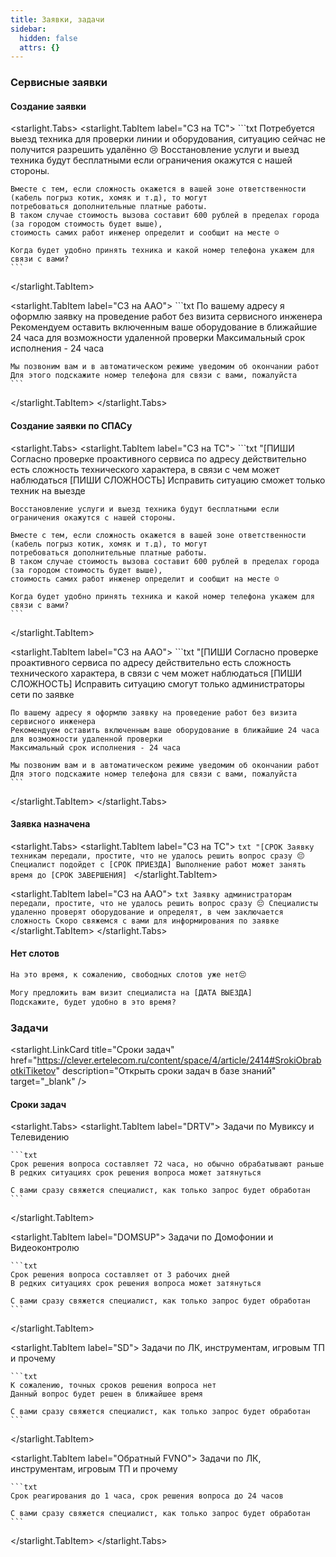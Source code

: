 ```yaml
---
title: Заявки, задачи
sidebar:
  hidden: false
  attrs: {}
---
```

### Сервисные заявки

#### Создание заявки

<starlight.Tabs>
  <starlight.TabItem label="СЗ на ТС">
    ```txt
    Потребуется выезд техника для проверки линии и оборудования, ситуацию сейчас не получится разрешить удалённо 😢
    Восстановление услуги и выезд техника будут бесплатными если ограничения окажутся с нашей стороны.

    Вместе с тем, если сложность окажется в вашей зоне ответственности (кабель погрыз котик, хомяк и т.д), то могут
    потребоваться дополнительные платные работы.
    В таком случае стоимость вызова составит 600 рублей в пределах города (за городом стоимость будет выше),
    стоимость самих работ инженер определит и сообщит на месте ☺️

    Когда будет удобно принять техника и какой номер телефона укажем для связи с вами?
    ```
  </starlight.TabItem>

  <starlight.TabItem label="СЗ на ААО">
    ```txt
    По вашему адресу я оформлю заявку на проведение работ без визита сервисного инженера
    Рекомендуем оставить включенным ваше оборудование в ближайшие 24 часа для возможности удаленной проверки
    Максимальный срок исполнения - 24 часа

    Мы позвоним вам и в автоматическом режиме уведомим об окончании работ
    Для этого подскажите номер телефона для связи с вами, пожалуйста
    ```
  </starlight.TabItem>
</starlight.Tabs>

#### Создание заявки по СПАСу

<starlight.Tabs>
  <starlight.TabItem label="СЗ на ТС">
    ```txt "[ПИШИ
    Согласно проверке проактивного сервиса по адресу действительно есть сложность технического характера, в связи с чем может наблюдаться [ПИШИ СЛОЖНОСТЬ]
    Исправить ситуацию сможет только техник на выезде

    Восстановление услуги и выезд техника будут бесплатными если ограничения окажутся с нашей стороны.

    Вместе с тем, если сложность окажется в вашей зоне ответственности (кабель погрыз котик, хомяк и т.д), то могут
    потребоваться дополнительные платные работы.
    В таком случае стоимость вызова составит 600 рублей в пределах города (за городом стоимость будет выше),
    стоимость самих работ инженер определит и сообщит на месте ☺️

    Когда будет удобно принять техника и какой номер телефона укажем для связи с вами?
    ```
  </starlight.TabItem>

  <starlight.TabItem label="СЗ на ААО">
    ```txt "[ПИШИ
    Согласно проверке проактивного сервиса по адресу действительно есть сложность технического характера, в связи с чем может наблюдаться [ПИШИ СЛОЖНОСТЬ]
    Исправить ситуацию смогут только администраторы сети по заявке

    По вашему адресу я оформлю заявку на проведение работ без визита сервисного инженера
    Рекомендуем оставить включенным ваше оборудование в ближайшие 24 часа для возможности удаленной проверки
    Максимальный срок исполнения - 24 часа

    Мы позвоним вам и в автоматическом режиме уведомим об окончании работ
    Для этого подскажите номер телефона для связи с вами, пожалуйста
    ```
  </starlight.TabItem>
</starlight.Tabs>

#### Заявка назначена

<starlight.Tabs>
  <starlight.TabItem label="СЗ на ТС">
    ```txt "[СРОК
    Заявку техникам передали, простите, что не удалось решить вопрос сразу 😔
    Специалист подойдет с [СРОК ПРИЕЗДА]
    Выполнение работ может занять время до [СРОК ЗАВЕРШЕНИЯ]
    ```
  </starlight.TabItem>

  <starlight.TabItem label="СЗ на ААО">
    ```txt
    Заявку администраторам передали, простите, что не удалось решить вопрос сразу 😔
    Специалисты удаленно проверят оборудование и определят, в чем заключается сложность
    Скоро свяжемся с вами для информирования по заявке
    ```
  </starlight.TabItem>
</starlight.Tabs>

#### Нет слотов

```txt "[ДАТА
На это время, к сожалению, свободных слотов уже нет😔

Могу предложить вам визит специалиста на [ДАТА ВЫЕЗДА]
Подскажите, будет удобно в это время?
```

### Задачи

<starlight.LinkCard title="Сроки задач" href="https://clever.ertelecom.ru/content/space/4/article/2414#SrokiObrabotkiTiketov" description="Открыть сроки задач в базе знаний" target="_blank" />

#### Сроки задач

<starlight.Tabs>
  <starlight.TabItem label="DRTV">
    Задачи по Мувиксу и Телевидению

    ```txt
    Срок решения вопроса составляет 72 часа, но обычно обрабатывают раньше
    В редких ситуациях срок решения вопроса может затянуться

    С вами сразу свяжется специалист, как только запрос будет обработан
    ```
  </starlight.TabItem>

  <starlight.TabItem label="DOMSUP">
    Задачи по Домофонии и Видеоконтролю

    ```txt
    Срок решения вопроса составляет от 3 рабочих дней
    В редких ситуациях срок решения вопроса может затянуться

    С вами сразу свяжется специалист, как только запрос будет обработан
    ```
  </starlight.TabItem>

  <starlight.TabItem label="SD">
    Задачи по ЛК, инструментам, игровым ТП и прочему

    ```txt
    К сожалению, точных сроков решения вопроса нет
    Данный вопрос будет решен в ближайшее время

    С вами сразу свяжется специалист, как только запрос будет обработан
    ```
  </starlight.TabItem>

  <starlight.TabItem label="Обратный FVNO">
    Задачи по ЛК, инструментам, игровым ТП и прочему

    ```txt
    Срок реагирования до 1 часа, срок решения вопроса до 24 часов

    С вами сразу свяжется специалист, как только запрос будет обработан
    ```
  </starlight.TabItem>
</starlight.Tabs>
